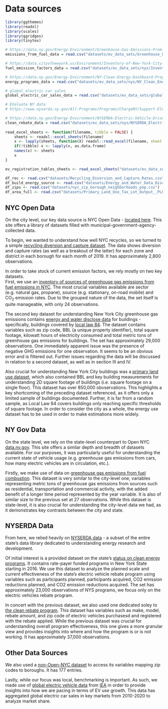 # Data sources

```r
library(ggthemes)
library(readxl)
library(scales)
library(ggridges)
library(tinytex)

# https://data.ny.gov/Energy-Environment/Greenhouse-Gas-Emissions-From-Fuel-Combustion-Mill/djfn-trk4
emissions_from_fuel_data = read.csv("datasets/ev_data_sets/Greenhouse_Gas_Emissions_From_Fuel_Combustion__Million_Metric_Tons__Beginning_1990.csv")

# https://data.cityofnewyork.us/Environment/Inventory-of-New-York-City-Greenhouse-Gas-Emission/9jf7-zn7b
fuel_emission_factors_data = read.csv("datasets/ev_data_sets/nys/Inventory_of_New_York_City_Greenhouse_Gas_Emissions_-_Fuel_Emission_Factors__2016_.csv")

# https://data.ny.gov/Energy-Environment/NY-Clean-Energy-Dashboard-Programs-Progress-and-Pl/3rux-yyd9
energy_programs_data = read.csv("datasets/ev_data_sets/nys/NY_Clean_Energy_Dashboard_Programs_Progress_and_Plans__Beginning_January_2016.csv")

# global electric car sales
global_electric_car_sales_data = read.csv("datasets/ev_data_sets/global-electric-car-sales-by-key-markets-2010-2020.csv")

# EValuate NY data
# https://www.nyserda.ny.gov/All-Programs/Programs/ChargeNY/Support-Electric/Data-on-Electric-Vehicles-and-Charging-Stations

# https://data.ny.gov/Energy-Environment/NYSERDA-Electric-Vehicle-Drive-Clean-Rebate-Data-B/thd2-fu8y
clean_rebate_data = read.csv("datasets/ev_data_sets/nys/NYSERDA_Electric_Vehicle_Drive_Clean_Rebate_Data__Beginning_2017.csv")
    
read_excel_sheets <- function(filename, tibble = FALSE) {
    sheets <- readxl::excel_sheets(filename)
    x <- lapply(sheets, function(X) readxl::read_excel(filename, sheet = X))
    if(!tibble) x <- lapply(x, as.data.frame)
    names(x) <- sheets
    x
}

ev_registration_tables_sheets <- read_excel_sheets("datasets/ev_data_sets/nys/evaluate_ny_EV-Registration-Tables.xlsx")

df_rec <- read.csv("datasets/Recycling_Diversion_and_Capture_Rates.csv")
df_build_energy_source <- read.csv("datasets/Energy_and_Water_Data_Disclosure_for_Local_Law_84_2020__Data_for_Calendar_Year_2019_.csv")
df_zips <- read.csv("datasets/nyc_zip_borough_neighborhoods_pop.csv")
df_area_full <- read.csv("datasets/Primary_Land_Use_Tax_Lot_Output__PLUTO_.csv")
```

## NYC Open Data
On the city level, our key data source is NYC Open Data - [located here](https://opendata.cityofnewyork.us/). This site offers a library of datasets filled with municipal-government-agency-collected data. 

To begin, we wanted to understand how well NYC recycles, so we turned to a simple [recycling diversion and capture dataset](https://data.cityofnewyork.us/Environment/Recycling-Diversion-and-Capture-Rates/gaq9-z3hz). The data shows diversion and capture rates (as well as a breakout of the latter) for each zone and district in each borough for each month of 2019. It has approximately 2,800 observations.

In order to take stock of current emission factors, we rely mostly on two key datasets.\
First, we use an [inventory of sources of greenhouse gas emissions from fuel emissions in NYC](https://data.cityofnewyork.us/Environment/Inventory-of-New-York-City-Greenhouse-Gas-Emission/9jf7-zn7b). The most crucial variables available are sector (e.g. natural gas, propane), source (e.g. stationary, on-road mobile) and CO$_2$ emission rates. Due to the grouped nature of the data, the set itself is quite manageable, with only 24 observations.

The second key dataset for understanding New York City greenhouse gas emissions contains [energy and water disclose data](https://data.cityofnewyork.us/Environment/Energy-and-Water-Data-Disclosure-for-Local-Law-84-/qb3v-bbre) for buildings - specifically, buildings covered by [local law 84](https://www1.nyc.gov/assets/buildings/local_laws/ll84of2009.pdf). The dataset contains variables such as zip code, BBL (a unique property identifier), total square footage, kilowatt hours of electricity consumed and total metric tons of greenhouse gas emissions for buildings. The set has approximately 29,000 observations. One immediately apparent issue was the presence of negative GHG emissions for one observation. It seems to be an obvious error and is filtered out. Further issues regarding the data will be discussed in relation to a second dataset, as well as in section III and IV.

Also crucial for understanding New York City buildings was a [primary land use dataset](https://data.cityofnewyork.us/City-Government/Primary-Land-Use-Tax-Lot-Output-PLUTO-/64uk-42ks), which also contained BBL and key building measurements for understanding 2D square footage of buildings (i.e. square footage on a single floor). This dataset has over 850,000 obvservations. This highlights a key shortcoming of the preceding dataset referenced, as it offers only a limited sample of buildings documented. Further, it is far from a random sample, as Local Law 84 covers buildings only reaching specific thresholds of square footage. In order to consider the city as a whole, the energy use dataset has to be used in order to make estimations more widely.

## NY Gov Data
On the state level, we rely on the state-level counterpart to Open NYC [data.ny.gov](https://data.ny.gov/). This site offers a similar depth and breadth of datasets available. For our purposes, it was particularly useful for understanding the current state of vehicle usage (e.g. greenhouse gas emissions from cars, how many electric vehicles are in circulation, etc.). 

Firstly, we make use of data on [greenhouse gas emissions from fuel combustion](https://data.ny.gov/Energy-Environment/Greenhouse-Gas-Emissions-From-Fuel-Combustion-Mill/djfn-trk4). This dataset is very similar to the city-level one, variables representing metric tons of greenhouse gas emissions from sources such as residential, transportation and commercial activity, with the added benefit of a longer time period represented by the year variable. It is also of similar size to the previous set at 27 observations. While this dataset is state-level, it is also crucial for understanding the city-level data we had, as it demonstrates key contrasts between the city and state. 

## NYSERDA Data
From here, we relied heavily on [NYSERDA data](https://www.nyserda.ny.gov/) - a subset of the entire state's data library dedicated to understanding energy research and development. 

Of initial interest is a provided dataset on the state's [status on clean energy programs](https://data.ny.gov/Energy-Environment/NY-Clean-Energy-Dashboard-Programs-Progress-and-Pl/3rux-yyd9). It contains rate-payer funded programs in New York State starting in 2016. We use this dataset to analyze the planned scale and current effectiveness of the state's electric vehicle rebate program using variables such as participants planned, participants acquired, CO2 emission reductions planned, and CO2 emission reductions acquired. The set has approximately 23,000 observations of NYS programs, we focus only on the electric vehicles rebate program.

In concert with the previous dataset, we also used one dedicated soley to [the clean rebate program](https://data.ny.gov/Energy-Environment/NYSERDA-Electric-Vehicle-Drive-Clean-Rebate-Data-B/thd2-fu8y). This dataset has variables such as make, model, rebate amount, and zip code of electric vehicles purchasesd and registered with the rebate applied. While the previous dataset was crucial for understanding overall program effectiveness, this one gives a more granular view and provides insights into where and how the program is or is not working. It has approximately 37,000 observations.

## Other Data Sources
We also used a [non-Open-NYC dataset](https://data.beta.nyc/en/dataset/pediacities-nyc-neighborhoods/resource/7caac650-d082-4aea-9f9b-3681d568e8a5) to access its variables mapping zip codes to boroughs. It has 177 entries. 

Lastly, while our focus was local, benchmarking is important. As such, we made use of [global electric vehicle data](https://www.iea.org/data-and-statistics/charts/global-electric-car-sales-by-key-markets-2015-2020) from [IEA](https://www.iea.org/) in order to provide insights into how we are pacing in terms of EV use growth. This data has aggregated global electric car sales in key markets from 2010-2020 to analyze market share.